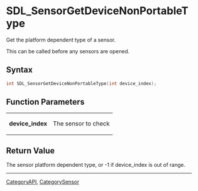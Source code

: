 
= SDL_SensorGetDeviceNonPortableType =
Get the platform dependent type of a sensor.

This can be called before any sensors are opened.


== Syntax ==
<syntaxhighlight lang='c++'>
int SDL_SensorGetDeviceNonPortableType(int device_index);
</syntaxhighlight>

== Function Parameters ==
{|
|'''device_index'''
|The sensor to check
|}

== Return Value ==
The sensor platform dependent type, or -1 if device_index is out of range.

----
[[CategoryAPI]], [[CategorySensor]]
